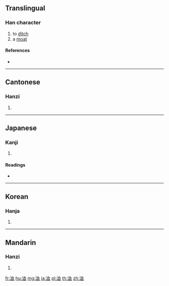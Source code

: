 ==Translingual==

===Han character===
{{Han char|rn=85|rad=水|as=06|sn=9|four=37110|canj=EHBT}}

# to [[ditch]]
# a [[moat]]

====References====
* {{Han ref|kx=0621.220|dkj=17403|dj=1018.010|hdz=31611.020|uh=6D2B|ud=27947|bh=ACAE|bd=44206}}

----

==Cantonese==

===Hanzi===
{{yue-hanzi|jyut=gwik1|y=gwik1}}

# {{defn|lang=yue|sort=水06}}

----

==Japanese==

===Kanji===
{{ja-kanji|grade=|rs=水06}}

# {{defn|lang=ja|sort=水06}}

====Readings====
* {{ja-readings|on=[[きょく]] (kyoku)|kun=[[みぞ]] (mizo)}}

----

==Korean==

===Hanja===
{{ko-hanja|hangeul=혁|eumhun=|rv=hyeok|mr=hyŏk|y=hyek}}

# {{defn|lang=ko|sort=水06}}

----

==Mandarin==

===Hanzi===
{{cmn-hanzi|pin=[[xù]] ([[xu4]])|wg=hsü<sup>4</sup>}}

# {{defn|lang=cmn|sort=水06}}

[[fr:洫]]
[[hu:洫]]
[[mg:洫]]
[[ja:洫]]
[[pl:洫]]
[[th:洫]]
[[zh:洫]]